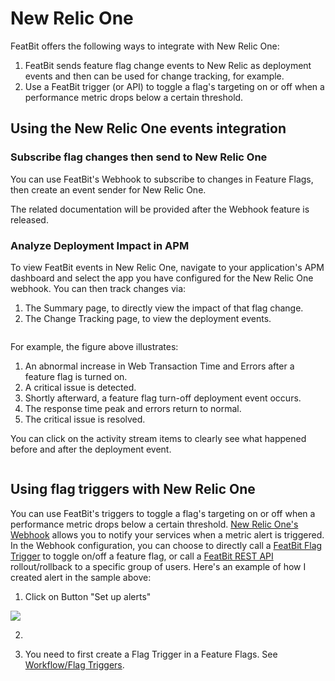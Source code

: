 
# New Relic One

FeatBit offers the following ways to integrate with New Relic One:

1. FeatBit sends feature flag change events to New Relic as deployment events and then can be used for change tracking, for example.
2. Use a FeatBit trigger (or API) to toggle a flag's targeting on or off when a performance metric drops below a certain threshold.

## Using the New Relic One events integration

### Subscribe flag changes then send to New Relic One

You can use FeatBit's Webhook to subscribe to changes in Feature Flags, then create an event sender for New Relic One.

The related documentation will be provided after the Webhook feature is released.

### Analyze Deployment Impact in APM

To view FeatBit events in New Relic One, navigate to your application's APM dashboard and select the app you have configured for the New Relic One webhook. You can then track changes via:

1. The Summary page, to directly view the impact of that flag change.
2. The Change Tracking page, to view the deployment events.

![]()

For example, the figure above illustrates:

1. An abnormal increase in Web Transaction Time and Errors after a feature flag is turned on.
2. A critical issue is detected.
3. Shortly afterward, a feature flag turn-off deployment event occurs.
4. The response time peak and errors return to normal.
5. The critical issue is resolved.

You can click on the activity stream items to clearly see what happened before and after the deployment event.

![]()

## Using flag triggers with New Relic One

You can use FeatBit's triggers to toggle a flag's targeting on or off when a performance metric drops below a certain threshold. [New Relic One's Webhook](https://newrelic.com/instant-observability/webhook-notifications) allows you to notify your services when a metric alert is triggered. In the Webhook configuration, you can choose to directly call a [FeatBit Flag Trigger](../feature-flags/feature-workflow/flag-triggers) to toggle on/off a feature flag, or call a [FeatBit REST API](../api-docs/using-featbit-rest-api) rollout/rollback to a specific group of users. Here's an example of how I created alert in the sample above:

1. Click on Button "Set up alerts"

![](../integrations/assets/datadog/alert-trigger-001.png)

2. 


1. You need to first create a Flag Trigger in a Feature Flags. See [Workflow/Flag Triggers](/feature-flags/feature-workflow/flag-triggers).


